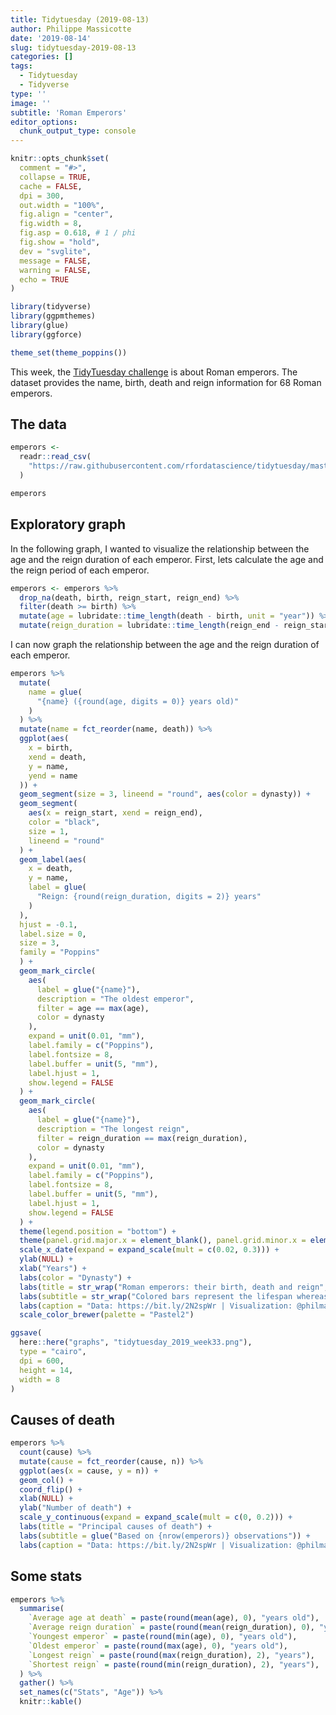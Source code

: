 ```yaml
---
title: Tidytuesday (2019-08-13)
author: Philippe Massicotte
date: '2019-08-14'
slug: tidytuesday-2019-08-13
categories: []
tags:
  - Tidytuesday
  - Tidyverse
type: ''
image: ''
subtitle: 'Roman Emperors'
editor_options:
  chunk_output_type: console
---
```


```r
knitr::opts_chunk$set(
  comment = "#>",
  collapse = TRUE,
  cache = FALSE,
  dpi = 300,
  out.width = "100%",
  fig.align = "center",
  fig.width = 8,
  fig.asp = 0.618, # 1 / phi
  fig.show = "hold",
  dev = "svglite",
  message = FALSE,
  warning = FALSE,
  echo = TRUE
)

library(tidyverse)
library(ggpmthemes)
library(glue)
library(ggforce)

theme_set(theme_poppins())
```

This week, the [TidyTuesday challenge](https://github.com/rfordatascience/tidytuesday/tree/master/data/2019/2019-08-13) is about Roman emperors. The dataset provides the name, birth, death and reign information for 68 Roman emperors.

## The data

```r
emperors <-
  readr::read_csv(
    "https://raw.githubusercontent.com/rfordatascience/tidytuesday/master/data/2019/2019-08-13/emperors.csv"
  )

emperors
```

## Exploratory graph

In the following graph, I wanted to visualize the relationship between the age and the reign duration of each emperor. First, lets calculate the age and the reign period of each emperor.

```r
emperors <- emperors %>%
  drop_na(death, birth, reign_start, reign_end) %>%
  filter(death >= birth) %>%
  mutate(age = lubridate::time_length(death - birth, unit = "year")) %>% 
  mutate(reign_duration = lubridate::time_length(reign_end - reign_start, unit = "year")) 
```

I can now graph the relationship between the age and the reign duration of each emperor.

```r
emperors %>% 
  mutate(
    name = glue(
      "{name} ({round(age, digits = 0)} years old)"
    )
  ) %>%
  mutate(name = fct_reorder(name, death)) %>%
  ggplot(aes(
    x = birth,
    xend = death,
    y = name,
    yend = name
  )) +
  geom_segment(size = 3, lineend = "round", aes(color = dynasty)) +
  geom_segment(
    aes(x = reign_start, xend = reign_end),
    color = "black",
    size = 1,
    lineend = "round"
  ) +
  geom_label(aes(
    x = death,
    y = name,
    label = glue(
      "Reign: {round(reign_duration, digits = 2)} years"
    )
  ),
  hjust = -0.1,
  label.size = 0,
  size = 3,
  family = "Poppins"
  ) +
  geom_mark_circle(
    aes(
      label = glue("{name}"),
      description = "The oldest emperor",
      filter = age == max(age),
      color = dynasty
    ),
    expand = unit(0.01, "mm"),
    label.family = c("Poppins"),
    label.fontsize = 8,
    label.buffer = unit(5, "mm"),
    label.hjust = 1, 
    show.legend = FALSE
  ) +
  geom_mark_circle(
    aes(
      label = glue("{name}"),
      description = "The longest reign",
      filter = reign_duration == max(reign_duration),
      color = dynasty
    ),
    expand = unit(0.01, "mm"),
    label.family = c("Poppins"),
    label.fontsize = 8,
    label.buffer = unit(5, "mm"),
    label.hjust = 1,
    show.legend = FALSE
  ) +
  theme(legend.position = "bottom") +
  theme(panel.grid.major.x = element_blank(), panel.grid.minor.x = element_blank()) +
  scale_x_date(expand = expand_scale(mult = c(0.02, 0.3))) +
  ylab(NULL) +
  xlab("Years") +
  labs(color = "Dynasty") +
  labs(title = str_wrap("Roman emperors: their birth, death and reign", 35)) +
  labs(subtitle = str_wrap("Colored bars represent the lifespan whereas the black bars the duration of the reign of each emperor", 60)) +
  labs(caption = "Data: https://bit.ly/2N2spWr | Visualization: @philmassicotte") +
  scale_color_brewer(palette = "Pastel2")

ggsave(
  here::here("graphs", "tidytuesday_2019_week33.png"),
  type = "cairo",
  dpi = 600,
  height = 14,
  width = 8
)
```

## Causes of death

```r
emperors %>% 
  count(cause) %>% 
  mutate(cause = fct_reorder(cause, n)) %>% 
  ggplot(aes(x = cause, y = n)) +
  geom_col() +
  coord_flip() +
  xlab(NULL) +
  ylab("Number of death") +
  scale_y_continuous(expand = expand_scale(mult = c(0, 0.2))) +
  labs(title = "Principal causes of death") +
  labs(subtitle = glue("Based on {nrow(emperors)} observations")) +
  labs(caption = "Data: https://bit.ly/2N2spWr | Visualization: @philmassicotte")
```

## Some stats

```r
emperors %>%
  summarise(
    `Average age at death` = paste(round(mean(age), 0), "years old"),
    `Average reign duration` = paste(round(mean(reign_duration), 0), "years old"),
    `Youngest emperor` = paste(round(min(age), 0), "years old"),
    `Oldest emperor` = paste(round(max(age), 0), "years old"),
    `Longest reign` = paste(round(max(reign_duration), 2), "years"),
    `Shortest reign` = paste(round(min(reign_duration), 2), "years"),
  ) %>%
  gather() %>% 
  set_names(c("Stats", "Age")) %>% 
  knitr::kable()
```


